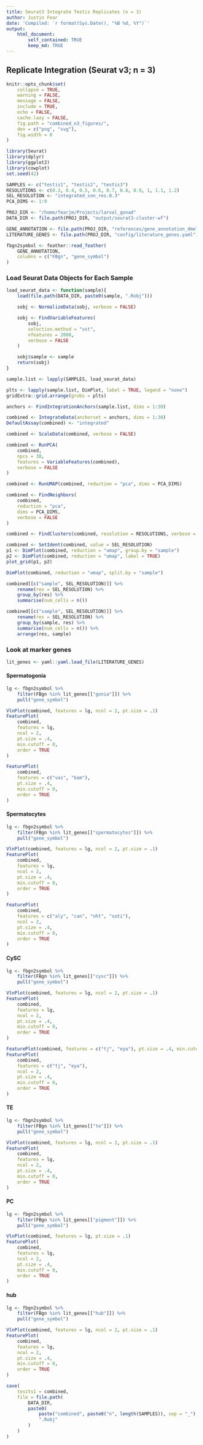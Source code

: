 ```yaml
---
title: Seurat3 Integrate Testis Replicates (n = 3)
author: Justin Fear
date: 'Compiled: `r format(Sys.Date(), "%B %d, %Y")`'
output: 
    html_document:
        self_contained: TRUE
        keep_md: TRUE
---
```


## Replicate Integration (Seurat v3; n = 3)

```r
knitr::opts_chunk$set(
    collapse = TRUE,
    warning = FALSE,
    message = FALSE,
    include = TRUE,
    echo = FALSE,
    cache.lazy = FALSE,
    fig.path = "combined_n3_figures/",
    dev = c("png", "svg"),
    fig.width = 8
)
```

```r
library(Seurat)
library(dplyr)
library(ggplot2)
library(cowplot)
set.seed(42)
```

```r
SAMPLES <- c("testis1", "testis2", "testis3")
RESOLUTIONS <- c(0.3, 0.4, 0.5, 0.6, 0.7, 0.8, 0.9, 1, 1.1, 1.2)
SEL_RESOLUTION <- "integrated_snn_res.0.3"
PCA_DIMS <- 1:9

PROJ_DIR <- "/home/fearjm/Projects/larval_gonad"
DATA_DIR <- file.path(PROJ_DIR, "output/seurat3-cluster-wf")

GENE_ANNOTATION <- file.path(PROJ_DIR, "references/gene_annotation_dmel_r6-26.feather")
LITERATURE_GENES <- file.path(PROJ_DIR, "config/literature_genes.yaml")
```

```r
fbgn2symbol <- feather::read_feather(
    GENE_ANNOTATION,
    columns = c("FBgn", "gene_symbol")
)
```

### Load Seurat Data Objects for Each Sample

```r
load_seurat_data <- function(sample){
    load(file.path(DATA_DIR, paste0(sample, ".Robj")))

    sobj <- NormalizeData(sobj, verbose = FALSE)

    sobj <- FindVariableFeatures(
        sobj,
        selection.method = "vst",
        nfeatures = 2000,
        verbose = FALSE
    )

    sobj$sample <- sample
    return(sobj)
}

sample.list <- lapply(SAMPLES, load_seurat_data)
```

```r
plts <- lapply(sample.list, DimPlot, label = TRUE, legend = "none")
gridExtra::grid.arrange(grobs = plts)
```

```r
anchors <- FindIntegrationAnchors(sample.list, dims = 1:30)
```

```r
combined <- IntegrateData(anchorset = anchors, dims = 1:30)
DefaultAssay(combined) <- "integrated"
```


```r
combined <- ScaleData(combined, verbose = FALSE)

combined <- RunPCA(
    combined,
    npcs = 30,
    features = VariableFeatures(combined),
    verbose = FALSE
)

combined <- RunUMAP(combined, reduction = "pca", dims = PCA_DIMS)
```

```r
combined <- FindNeighbors(
    combined,
    reduction = "pca",
    dims = PCA_DIMS,
    verbose = FALSE
)

combined <- FindClusters(combined, resolution = RESOLUTIONS, verbose = FALSE)
```

```r
combined <- SetIdent(combined, value = SEL_RESOLUTION)
p1 <- DimPlot(combined, reduction = "umap", group.by = "sample")
p2 <- DimPlot(combined, reduction = "umap", label = TRUE)
plot_grid(p1, p2)
```

```r
DimPlot(combined, reduction = "umap", split.by = "sample")
```

```r
combined[[c("sample", SEL_RESOLUTION)]] %>%
    rename(res = SEL_RESOLUTION) %>%
    group_by(res) %>%
    summarise(num_cells = n())
```

```r
combined[[c("sample", SEL_RESOLUTION)]] %>%
    rename(res = SEL_RESOLUTION) %>%
    group_by(sample, res) %>%
    summarise(num_cells = n()) %>%
    arrange(res, sample)
```

### Look at marker genes

```r
lit_genes <- yaml::yaml.load_file(LITERATURE_GENES)
```

#### Spermatogonia

```r
lg <- fbgn2symbol %>%
    filter(FBgn %in% lit_genes[["gonia"]]) %>%
    pull("gene_symbol")

VlnPlot(combined, features = lg, ncol = 2, pt.size = .1)
FeaturePlot(
    combined,
    features = lg,
    ncol = 2,
    pt.size = .4,
    min.cutoff = 0,
    order = TRUE
)
```

```r
FeaturePlot(
    combined,
    features = c("vas", "bam"),
    pt.size = .4,
    min.cutoff = 0,
    order = TRUE
)
```

#### Spermatocytes

```r
lg <- fbgn2symbol %>%
    filter(FBgn %in% lit_genes[["spermatocytes"]]) %>%
    pull("gene_symbol")

VlnPlot(combined, features = lg, ncol = 2, pt.size = .1)
FeaturePlot(
    combined,
    features = lg,
    ncol = 2,
    pt.size = .4,
    min.cutoff = 0,
    order = TRUE
)
```

```r
FeaturePlot(
    combined,
    features = c("aly", "can", "nht", "soti"),
    ncol = 2,
    pt.size = .4,
    min.cutoff = 0,
    order = TRUE
)
```

#### CySC

```r
lg <- fbgn2symbol %>%
    filter(FBgn %in% lit_genes[["cysc"]]) %>%
    pull("gene_symbol")

VlnPlot(combined, features = lg, ncol = 2, pt.size = .1)
FeaturePlot(
    combined,
    features = lg,
    ncol = 2,
    pt.size = .4,
    min.cutoff = 0,
    order = TRUE
)
```

```r
FeaturePlot(combined, features = c("tj", "eya"), pt.size = .4, min.cutoff = 0, order=TRUE)
FeaturePlot(
    combined,
    features = c("tj", "eya"),
    ncol = 2,
    pt.size = .4,
    min.cutoff = 0,
    order = TRUE
)
```

#### TE

```r
lg <- fbgn2symbol %>%
    filter(FBgn %in% lit_genes[["te"]]) %>%
    pull("gene_symbol")

VlnPlot(combined, features = lg, ncol = 2, pt.size = .1)
FeaturePlot(
    combined,
    features = lg,
    ncol = 2,
    pt.size = .4,
    min.cutoff = 0,
    order = TRUE
)
```

#### PC

```r
lg <- fbgn2symbol %>%
    filter(FBgn %in% lit_genes[["pigment"]]) %>%
    pull("gene_symbol")

VlnPlot(combined, features = lg, pt.size = .1)
FeaturePlot(
    combined,
    features = lg,
    ncol = 2,
    pt.size = .4,
    min.cutoff = 0,
    order = TRUE
)
```

#### hub

```r
lg <- fbgn2symbol %>%
    filter(FBgn %in% lit_genes[["hub"]]) %>%
    pull("gene_symbol")

VlnPlot(combined, features = lg, ncol = 2, pt.size = .1)
FeaturePlot(
    combined,
    features = lg,
    ncol = 2,
    pt.size = .4,
    min.cutoff = 0,
    order = TRUE
)
```


```r
save(
    tesits1 = combined,
    file = file.path(
        DATA_DIR,
        paste0(
            paste("combined", paste0("n", length(SAMPLES)), sep = "_"),
            ".Robj"
        )
    )
)
```